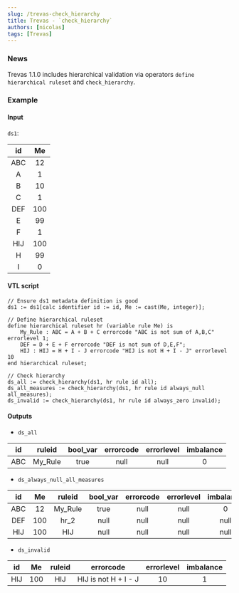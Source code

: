 ```yaml
---
slug: /trevas-check_hierarchy
title: Trevas - `check_hierarchy`
authors: [nicolas]
tags: [Trevas]
---
```


### News

Trevas 1.1.0 includes hierarchical validation via operators `define hierarchical ruleset` and `check_hierarchy`.

### Example

#### Input

`ds1`:

| id  | Me  |
| :-: | :-: |
| ABC | 12  |
|  A  |  1  |
|  B  | 10  |
|  C  |  1  |
| DEF | 100 |
|  E  | 99  |
|  F  |  1  |
| HIJ | 100 |
|  H  | 99  |
|  I  |  0  |

#### VTL script

```
// Ensure ds1 metadata definition is good
ds1 := ds1[calc identifier id := id, Me := cast(Me, integer)];

// Define hierarchical ruleset
define hierarchical ruleset hr (variable rule Me) is
    My_Rule : ABC = A + B + C errorcode "ABC is not sum of A,B,C" errorlevel 1;
    DEF = D + E + F errorcode "DEF is not sum of D,E,F";
    HIJ : HIJ = H + I - J errorcode "HIJ is not H + I - J" errorlevel 10
end hierarchical ruleset;

// Check hierarchy
ds_all := check_hierarchy(ds1, hr rule id all);
ds_all_measures := check_hierarchy(ds1, hr rule id always_null all_measures);
ds_invalid := check_hierarchy(ds1, hr rule id always_zero invalid);
```

#### Outputs

- `ds_all`

| id  | ruleid  | bool_var | errorcode | errorlevel | imbalance |
| :-: | :-----: | :------: | :-------: | :--------: | :-------: |
| ABC | My_Rule |   true   |   null    |    null    |     0     |

- `ds_always_null_all_measures`

| id  | Me  | ruleid  | bool_var | errorcode | errorlevel | imbalance |
| :-: | :-: | :-----: | :------: | :-------: | :--------: | :-------: |
| ABC | 12  | My_Rule |   true   |   null    |    null    |     0     |
| DEF | 100 |  hr_2   |   null   |   null    |    null    |   null    |
| HIJ | 100 |   HIJ   |   null   |   null    |    null    |   null    |

- `ds_invalid`

| id  | Me  | ruleid |      errorcode       | errorlevel | imbalance |
| :-: | :-: | :----: | :------------------: | :--------: | :-------: |
| HIJ | 100 |  HIJ   | HIJ is not H + I - J |     10     |     1     |
